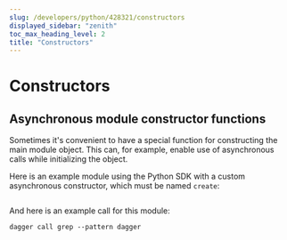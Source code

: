 ```yaml
---
slug: /developers/python/428321/constructors
displayed_sidebar: "zenith"
toc_max_heading_level: 2
title: "Constructors"
---
```


# Constructors

## Asynchronous module constructor functions

Sometimes it's convenient to have a special function for constructing the main module object. This can, for example, enable use of asynchronous calls while initializing the object.

Here is an example module using the Python SDK with a custom asynchronous constructor, which must be named `create`:

```python file=./snippets/advanced-programming/constructor/main.py

```

And here is an example call for this module:

```console
dagger call grep --pattern dagger
```
